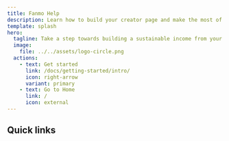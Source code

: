 ```yaml
---
title: Fanmo Help
description: Learn how to build your creator page and make the most of Fanmo
template: splash
hero:
  tagline: Take a step towards building a sustainable income from your passion.
  image:
    file: ../../assets/logo-circle.png
  actions:
    - text: Get started
      link: /docs/getting-started/intro/
      icon: right-arrow
      variant: primary
    - text: Go to Home
      link: /
      icon: external
---
```



## Quick links

<CardGrid>
	<LinkCard
		title="Getting Started"
		href="/docs/getting-started/intro/"
		description="Learn how to build your page and make the most of Fanmo."
	/>
	<LinkCard
		title="Memberships"
		href="/docs/memberships/intro/"
		description="Find out how to build stable monthly income with memberships."
	/>
	<LinkCard
		title="Tips"
		href="/docs/tips/intro/"
		description="Accept tips from your fans and create an new revenue stream."
	/>
	<LinkCard
		title="Posts"
		href="/docs/posts/intro/"
		description="Post exclusive content for your members and fans."
	/>
</CardGrid>
